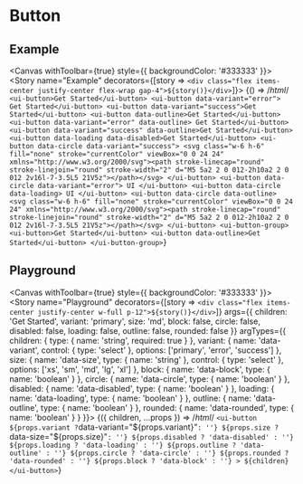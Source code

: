 
# Button

## Example

<Meta title="Elements/Button" />

<Canvas withToolbar={true} style={{ backgroundColor: '#333333' }}>
  <Story
    name="Example"
    decorators={[story => `<div class="flex items-center justify-center flex-wrap gap-4">${story()}</div>`]}>
    {() => /*html*/ `
      <ui-button>Get Started</ui-button>
      <ui-button data-variant="error"> Get Started</ui-button>
      <ui-button data-variant="success">Get Started</ui-button>
      <ui-button data-outline>Get Started</ui-button>
      <ui-button data-variant="error" data-outline> Get Started</ui-button>
      <ui-button data-variant="success" data-outline>Get Started</ui-button>
      <ui-button data-loading data-disabled>Get Started</ui-button>
      <ui-button data-circle data-variant="success">
        <svg class="w-6 h-6" fill="none" stroke="currentColor" viewBox="0 0 24 24" xmlns="http://www.w3.org/2000/svg"><path stroke-linecap="round" stroke-linejoin="round" stroke-width="2" d="M5 5a2 2 0 012-2h10a2 2 0 012 2v16l-7-3.5L5 21V5z"></path></svg>
      </ui-button>
      <ui-button data-circle data-variant="error">
        UI
      </ui-button>
      <ui-button data-circle data-loading>
        UI
      </ui-button>
      <ui-button data-circle data-outline>
        <svg class="w-6 h-6" fill="none" stroke="currentColor" viewBox="0 0 24 24" xmlns="http://www.w3.org/2000/svg"><path stroke-linecap="round" stroke-linejoin="round" stroke-width="2" d="M5 5a2 2 0 012-2h10a2 2 0 012 2v16l-7-3.5L5 21V5z"></path></svg>
      </ui-button>
      <ui-button-group>
        <ui-button>Get Started</ui-button>
        <ui-button data-outline>Get Started</ui-button>
      </ui-button-group>`}
  </Story>
</Canvas>

## Playground

<Canvas withToolbar={true} style={{ backgroundColor: '#333333' }}>
  <Story
    name="Playground"
    decorators={[story => `<div class="flex items-center justify-center w-full p-12">${story()}</div>`]}
    args={{
      children: 'Get Started',
      variant: 'primary',
      size: 'md',
      block: false,
      circle: false,
      disabled: false,
      loading: false,
      outline: false,
      rounded: false
    }}
    argTypes={{
      children: {
        type: { name: 'string', required: true }
      },
      variant: {
        name: 'data-variant',
        control: { type: 'select' },
        options: ['primary', 'error', 'success']
      },
      size: {
        name: 'data-size',
        type: { name: 'string' },
        control: { type: 'select' },
        options: ['xs', 'sm', 'md', 'lg', 'xl']
      },
      block: {
        name: 'data-block',
        type: { name: 'boolean' }
      },
      circle: {
        name: 'data-circle',
        type: { name: 'boolean' }
      },
      disabled: {
        name: 'data-disabled',
        type: { name: 'boolean' }
      },
      loading: {
        name: 'data-loading',
        type: { name: 'boolean' }
      },
      outline: {
        name: 'data-outline',
        type: { name: 'boolean' }
      },
      rounded: {
        name: 'data-rounded',
        type: { name: 'boolean' }
      }
    }}>
    {({ children, ...props }) => /*html*/ `
    <ui-button
      ${props.variant ? `data-variant="${props.variant}"` : ''}
      ${props.size ? `data-size="${props.size}"` : ''}
      ${props.disabled ? 'data-disabled' : ''}
      ${props.loading ? 'data-loading' : ''}
      ${props.outline ? 'data-outline' : ''}
      ${props.circle ? 'data-circle' : ''}
      ${props.rounded ? 'data-rounded' : ''}
      ${props.block ? 'data-block' : ''}
      >
        ${children}
      </ui-button>
    `}
  </Story>
</Canvas>

<ArgsTable story="Playground" />
